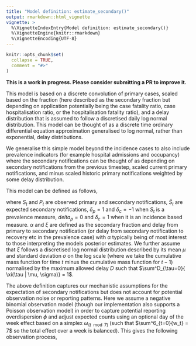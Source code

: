 ```yaml
---
title: "Model definition: estimate_secondary()"
output: rmarkdown::html_vignette
vignette: >
  %\VignetteIndexEntry{Model definition: estimate_secondary()}
  %\VignetteEngine{knitr::rmarkdown}
  %\VignetteEncoding{UTF-8}
---
```


```r
knitr::opts_chunk$set(
  collapse = TRUE,
  comment = "#>"
)
```

**This is a work in progress. Please consider submitting a PR to improve it.** 

This model is based on a discrete convolution of primary cases, scaled based on the fraction (here described as the secondary fraction but depending on application potentially being the case fatality ratio, case hospitalisation ratio, or the hospitalisation fatality ratio), and a delay distribution that is assumed to follow a discretised daily log normal distribution.
This model can be thought of as a discrete time ordinary differential equation approximation generalised to log normal, rather than exponential, delay distributions.

We generalise this simple model beyond the incidence cases to also include prevalence indicators (for example hospital admissions and occupancy) where the secondary notifications can be thought of as depending on secondary notifications from the previous timestep, scaled current primary notifications, and minus scaled historic primary notifications weighted by some delay distribution. 

This model can be defined as follows,

\begin{equation} 
    \hat{S}_{t} = \delta_p S_{t} + \alpha \left( \delta_p P_{t} + \delta_c \sum_{\tau = 0}^{D} \xi(\tau | \mu, \sigma) P_{t-\tau} \right)
\end{equation}

where $S_t$ and $P_t$ are observed primary and secondary notifications, $\hat{S}_t$ are expected secondary notifications, $\delta_p = 1$ and $\delta_c = -1$ when $S_t$ is a prevalence measure, $delta_p = 0$ and $\delta_c = 1$ when it is an incidence based measure.
$\alpha$ and $\xi$ are defined as the secondary fraction and delay from primary to secondary notification (or delay from secondary notification to recovery etc in the prevalence case) with $\alpha$ typically being of most interest to those interpreting the models posterior estimates.
We further assume that $\xi$ follows a discretised log normal distribution described by its mean $\mu$ and standard deviation $\sigma$ on the log scale (where we take the cumulative mass function for time $t$ minus the cumulative mass function for $t-1$) normalised by the maximum allowed delay $D$ such that $\sum^D_{\tau=0}{ \xi(\tau | \mu, \sigma)}  = 1$.

The above definition captures our mechanistic assumptions for the expectation of secondary notifications but does not account for potential observation noise or reporting patterns.
Here we assume a negative binomial observation model (though our implementation also supports a Poisson observation model) in order to capture potential reporting overdispersion $\phi$ and adjust expected counts using an optional day of the week effect based on a simplex $\omega_{(t \mod 7)}$ (such that $\sum^6_{t=0}{w_t} = 7$ so the total effect over a week is balanced).
This gives the following observation process,

\begin{equation} 
    S_{t} \sim \mathrm{NB}\left(\omega_{t \mod 7} \hat{S}_t,  \phi \right).
\end{equation}
